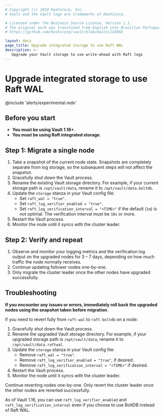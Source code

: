 ```yaml
---
# Copyright (c) 2024 HashiCorp, Inc.
# Vault and the Vault logo are trademarks of HashiCorp.

# Licensed under the Business Source License, Version 1.1.
# The original work was translated from English into Brazilian Portuguese.
# https://github.com/hashicorp/vault/blob/main/LICENSE

layout: docs
page_title: Upgrade integrated storage to use Raft WAL
description: >-
   Upgrade your Vault storage to use write-ahead with Raft logs
---
```


# Upgrade integrated storage to use Raft WAL

@include 'alerts/experimental.mdx'

## Before you start

- **You must be using Vault 1.16+**.
- **You must be using Raft integrated storage**.

## Step 1: Migrate a single node

1. Take a snapshot of the current node state. Snapshots are completely separate
   from log storage, so the subsequent steps will not affect the snapshot.
1. Gracefully shut down the Vault process.
1. Rename the existing Vault storage directory. For example, if your current
   storage path is `/opt/vault/data`, rename it to `/opt/vault/data.boltdb`.
1. Update the `storage` stanza in your Vault config file:
   - Set `raft_wal = "true"`.
   - Set `raft_log_verifier_enabled = "true"`.
   - Set `raft_log_verification_interval = "<TIME>"` if the default (`1m`) is
     not optimal. The verification interval must be `10s` or more.
1. Restart the Vault process.
1. Monitor the node until it syncs with the cluster leader.

## Step 2: Verify and repeat

1. Observe and monitor your logging metrics and the verification log output on
   the upgraded nodes for 3 &ndash; 7 days, depending on how much traffic the
   node normally receives.
1. Continue updating follower nodes one-by-one.
1. Only migrate the cluster leader once the other nodes have upgraded
   successfully.

## Troubleshooting

**If you encounter any issues or errors, immediately roll back the upgraded nodes
using the snapshot taken before migration**.

If you need to revert fully from `raft-wal` to `raft-boltdb` on a node:

1. Gracefully shut down the Vault process.
1. Rename the upgraded Vault storage directory. For example, if your upgraded
   storage path is `/opt/vault/data`, rename it to `/opt/vault/data.raftwal`.
1. Update the `storage` stanza in your Vault config file:
   - Remove `raft_wal = "true"`.
   - Remove `raft_log_verifier_enabled = "true"`, if desired.
   - Remove `raft_log_verification_interval = "<TIME>"` if desired.
1. Restart the Vault process.
1. Monitor the node until it syncs with the cluster leader.

Continue reverting nodes one-by-one. Only revert the cluster leader once the
other nodes are reverted successfully.

<Note title="">

   As of Vault 1.16, you can use `raft_log_verifier_enabled` and
   `raft_log_verification_interval` even if you choose to use BoltDB instead of
   Raft WAL.

</Note>
